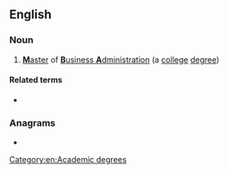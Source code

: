 {{also|Mba|mba|mbà|ḿbà}}
==English==
{{wikipedia|Master of Business Administration}}

===Noun===
{{head|en|noun}}

# [[master|'''M'''aster]] of [[business administration|'''B'''usiness '''A'''dministration]] (a [[college]] [[degree]])

====Related terms====
* {{l|en|B.B.A.}}

===Anagrams===
* {{anagrams|en|a=abm|-mab|ABM|B. M. A.|BMA|MAb|Mab|amb|amb.|bam|mab}}

[[Category:en:Academic degrees]]